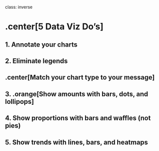 
class: inverse

# .center[5 Data Viz Do's]

## 1. Annotate your charts
## 2. Eliminate legends

## .center[Match your chart type to your message]

## 3. .orange[Show amounts with bars, dots, and lollipops]
## 4. Show proportions with bars and waffles (not pies)
## 5. Show trends with lines, bars, and heatmaps
